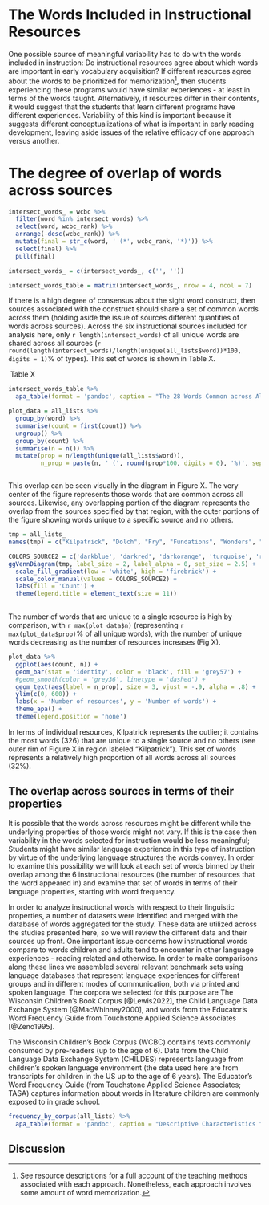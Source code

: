# The Words Included in Instructional Resources
One possible source of meaningful variability has to do with the words included in instruction: Do instructional resources agree about which words are important in early vocabulary acquisition? If different resources agree about the words to be prioritized for memorization^[See resource descriptions for a full account of the teaching methods associated with each approach. Nonetheless, each approach involves some amount of word memorization.], then students experiencing these programs would have similar experiences - at least in terms of the words taught. Alternatively, if resources differ in their contents, it would suggest that the students that learn different programs have different experiences. Variability of this kind is important because it suggests different conceptualizations of what is important in early reading development, leaving aside issues of the relative efficacy of one approach versus another.
 
# The degree of overlap of words across sources
```r

intersect_words_ = wcbc %>% 
  filter(word %in% intersect_words) %>% 
  select(word, wcbc_rank) %>% 
  arrange(-desc(wcbc_rank)) %>% 
  mutate(final = str_c(word, ' (*', wcbc_rank, '*)')) %>% 
  select(final) %>% 
  pull(final)

intersect_words_ = c(intersect_words_, c('', ''))

intersect_words_table = matrix(intersect_words_, nrow = 4, ncol = 7)

```

If there is a high degree of consensus about the sight word construct, then sources associated with the construct should share a set of common words across them (holding aside the issue of sources different quantities of words across sources). Across the six instructional sources included for analysis here, only ```r length(intersect_words)``` of all unique words are shared across all sources (```r round(length(intersect_words)/length(unique(all_lists$word))*100, digits = 1)```% of types). This set of words is shown in Table X.

\ Table X
```r
intersect_words_table %>% 
  apa_table(format = 'pandoc', caption = "The 28 Words Common across All Instructional Sources with Rank Frequency", note = "Words are arranged in descending frequency, and rank frequency is provided in parentheses and is calculated from Wisconsin Children's Book Corpus.", col.names = NULL)
```


```r
plot_data = all_lists %>% 
  group_by(word) %>% 
  summarise(count = first(count)) %>%
  ungroup() %>% 
  group_by(count) %>% 
  summarise(n = n()) %>% 
  mutate(prop = n/length(unique(all_lists$word)),
         n_prop = paste(n, ' (', round(prop*100, digits = 0), '%)', sep = ''))



```

This overlap can be seen visually in the diagram in Figure X. The very center of the figure represents those words that are common across all sources. Likewise, any overlapping portion of the diagram represents the overlap from the sources specified by that region, with the outer portions of the figure showing words unique to a specific source and no others. 

```r

tmp = all_lists_
names(tmp) = c("Kilpatrick", "Dolch", "Fry", "Fundations", "Wonders", "Fountas & Pinnell")

COLORS_SOURCE2 = c('darkblue', 'darkred', 'darkorange', 'turquoise', 'red', 'green')
ggVennDiagram(tmp, label_size = 2, label_alpha = 0, set_size = 2.5) +
  scale_fill_gradient(low = 'white', high = 'firebrick') +
  scale_color_manual(values = COLORS_SOURCE2) +
  labs(fill = 'Count') +
  theme(legend.title = element_text(size = 11))
  

```

The number of words that are unique to a single resource is high by comparison, with ```r max(plot_data$n)``` (representing ```r max(plot_data$prop)```% of all unique words), with the number of unique words decreasing as the number of resources increases (Fig X). 

```r
plot_data %>% 
  ggplot(aes(count, n)) +
  geom_bar(stat = 'identity', color = 'black', fill = 'grey57') +
  #geom_smooth(color = 'grey36', linetype = 'dashed') +
  geom_text(aes(label = n_prop), size = 3, vjust = -.9, alpha = .8) +
  ylim(c(0, 600)) +
  labs(x = 'Number of resources', y = 'Number of words') +
  theme_apa() +
  theme(legend.position = 'none')
```

In terms of individual resources, Kilpatrick represents the outlier; it contains the most words (326) that are unique to a single source and no others (see outer rim of Figure X in region labeled "Kilpatrick"). This set of words represents a relatively high proportion of all words across all sources (32%).


## The overlap across sources in terms of their properties
It is possible that the words across resources might be different while the underlying properties of those words might not vary. If this is the case then variability in the words selected for instruction would be less meaningful; Students might have similar language experience in this type of instruction by virtue of the underlying language structures the words convey. In order to examine this possibility we will look at each set of words binned by their overlap among the 6 instructional resources (the number of resources that the word appeared in) and examine that set of words in terms of their language properties, starting with word frequency.

In order to analyze instructional words with respect to their linguistic properties, a number of datasets were identified and merged with the database of words aggregated for the study. These data are utilized across the studies presented here, so we will review the different data and their sources up front. One important issue concerns how instructional words compare to words children and adults tend to encounter in other language experiences - reading related and otherwise. In order to make comparisons along these lines we assembled several relevant benchmark sets using language databases that represent language experiences for different groups and in different modes of communication, both via printed and spoken language. The corpora we selected for this purpose are The Wisconsin Children's Book Corpus [@Lewis2022], the Child Language Data Exchange System [@MacWhinney2000], and words from the Educator's Word Frequency Guide from Touchstone Applied Science Associates [@Zeno1995].

The Wisconsin Children's Book Corpus (WCBC) contains texts commonly consumed by pre-readers (up to the age of 6). Data from the Child Language Data Exchange System (CHILDES) represents language from children's spoken language environment (the data used here are from transcripts for children in the US up to the age of 6 years). The Educator's Word Frequency Guide (from Touchstone Applied Science Associates; TASA) captures information about words in literature children are commonly exposed to in grade school.



```r
frequency_by_corpus(all_lists) %>% 
  apa_table(format = 'pandoc', caption = "Descriptive Characteristics for Word Frequencies using for All Words in the Database", note = "Values provided as raw frequencies. Min values are always 1 and have been excluded. WCBC = Wisconsin Childrens Book Corpus; TASA = Frequencies from the Educator's Word Frequency Guide by Touchstone Applied Science Associates; CHILDES = The Child Language Data Exchange System.")

```





## Discussion



